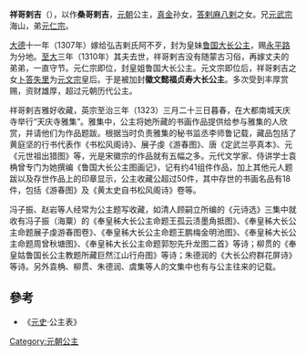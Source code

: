 {{東亞女性歷史人物
| 名稱=祥哥剌吉
| 身份=[[元朝|元朝]]公主
| 畫像=
| 說明=
| 姓=孛儿只斤
| 名=祥哥剌吉
| 封爵=鲁国大长公主
| 位號=
| 封號=
| 出生年=1284年
| 逝世年=1332年
| 諡號=
| 墳墓=
| 父親=[[元顺宗|元顺宗]]
| 母親=[[答己|答己]]
| 夫=阿不歹（雕阿不剌）
| 兄弟=[[元武宗|元武宗]]、[[元仁宗|元仁宗]]
|}}
'''祥哥剌吉'''（{{bd|1284年||1332年|catIdx=X}}），以作'''桑哥剌吉'''，[[元朝|元朝]]公主，[[真金|真金]]孙女，[[答剌麻八剌|答剌麻八剌]]之女。兄[[元武宗|元武宗]]海山，弟[[元仁宗|元仁宗]]。

[[大德_(元朝)|大德]]十一年（1307年）嫁给弘吉剌氏阿不歹，封为皇妹[[鲁国公主|鲁国大长公主]]，赐[[永平路|永平路]]为分地。[[至大|至大]]三年（1310年）其夫去世，祥哥剌吉没有随蒙古习俗，再嫁丈夫的弟弟，一直守节。元仁宗即位，封皇姐鲁国大长公主。元文宗即位后，祥哥剌吉之女[[卜答失里_(皇后)|卜答失里]]为[[元文宗|元文宗]]皇后。于是被加封'''徽文懿福贞寿大长公主'''。多次受到丰厚赏赐，资财雄厚，超过元朝历代公主。

祥哥剌吉雅好收藏，英宗至治三年（1323）三月二十三日暮春，在大都南城天庆寺举行“天庆寺雅集”。雅集中，公主将她所藏的书画作品提供给参与雅集的人欣赏，并请他们为作品题跋。根据当时负责雅集的秘书监丞李师鲁记载，藏品包括了黄庭坚的行书代表作《书松风阁诗》、展子虔《游春图》、唐《定武兰亭真本》、元《元世祖出猎图》等，光是宋徽宗的作品就有五幅之多。元代文学家、侍讲学士袁桷曾专门为她撰编《鲁国大长公主图画记》，记有约41组件作品，加上其他元人题跋以及存世作品上的印章显示，公主收藏公超过50件，其中存世的书画名品有18件，包括《游春图》及《黄太史自书松风阁诗》卷等。

冯子振、赵岩等人经常为公主题写收藏，如清人顾嗣立所编的《元诗选》三集中就收有冯子振（海粟）的《奉皇秭大长公主命题王孤云渍墨角抵图》、《奉皇秭大长公主命题展子虔游春图卷》、《奉皇秭大长公主命题王鹏梅金明池图》、《奉皇秭大长公主命题周曾秋塘图》、《奉皇秭大长公主命题郭恕先升龙图二首》等诗；柳贯的《奉皇姑鲁国长公主教题所藏巨然江山行舟图》等诗；朱德润的《大长公府群花屏诗》等诗。另外袁桷、柳贯、朱德润、虞集等人的文集中也有与公主往来的记载。

==參考==
*《[[元史|元史]]·公主表》

{{元朝人物小作品}}

[[Category:元朝公主|Category:元朝公主]]